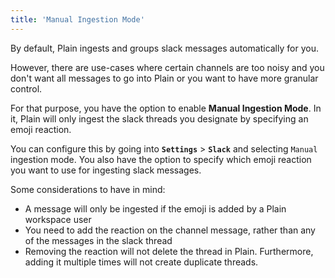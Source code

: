 ```yaml
---
title: 'Manual Ingestion Mode'
---
```


By default, Plain ingests and groups slack messages automatically for you.

However, there are use-cases where certain channels are too noisy and you don't want all messages to go into Plain or you want to have more granular control.

For that purpose, you have the option to enable **Manual Ingestion Mode**. In it, Plain will only ingest the slack threads you designate by specifying an emoji reaction.

You can configure this by going into **`Settings`** > **`Slack`** and selecting `Manual` ingestion mode. You also have the option to specify which emoji reaction you want to use for ingesting slack messages.

Some considerations to have in mind:

- A message will only be ingested if the emoji is added by a Plain workspace user
- You need to add the reaction on the channel message, rather than any of the messages in the slack thread
- Removing the reaction will not delete the thread in Plain. Furthermore, adding it multiple times will not create duplicate threads.
